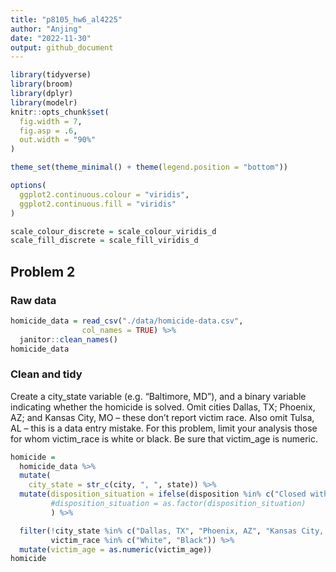 ```yaml
---
title: "p8105_hw6_al4225"
author: "Anjing"
date: "2022-11-30"
output: github_document
---
```


```r
library(tidyverse)
library(broom)
library(dplyr)
library(modelr)
knitr::opts_chunk$set(
  fig.width = 7,
  fig.asp = .6,
  out.width = "90%"
)

theme_set(theme_minimal() + theme(legend.position = "bottom"))

options(
  ggplot2.continuous.colour = "viridis",
  ggplot2.continuous.fill = "viridis"
)

scale_colour_discrete = scale_colour_viridis_d
scale_fill_discrete = scale_fill_viridis_d
```


## Problem 2
### Raw data
```r
homicide_data = read_csv("./data/homicide-data.csv",
                col_names = TRUE) %>%
  janitor::clean_names() 
homicide_data
```

### Clean and tidy
Create a city_state variable (e.g. “Baltimore, MD”), and a binary variable indicating whether the homicide is solved. Omit cities Dallas, TX; Phoenix, AZ; and Kansas City, MO – these don’t report victim race. Also omit Tulsa, AL – this is a data entry mistake. For this problem, limit your analysis those for whom victim_race is white or black. Be sure that victim_age is numeric.
```r
homicide = 
  homicide_data %>%
  mutate(
    city_state = str_c(city, ", ", state)) %>%
  mutate(disposition_situation = ifelse(disposition %in% c("Closed without arrest", "Open/No arrest"), "unsolved", "solved"),
         #disposition_situation = as.factor(disposition_situation)
         ) %>%

  filter(!city_state %in% c("Dallas, TX", "Phoenix, AZ", "Kansas City, MO", "Tulsa, AL"), 
         victim_race %in% c("White", "Black")) %>%
  mutate(victim_age = as.numeric(victim_age))
homicide
```

